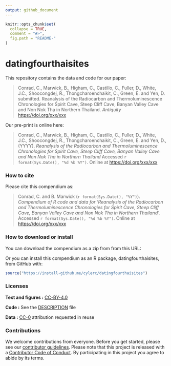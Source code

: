 ```yaml
---
output: github_document
---
```


<!-- README.md is generated from README.Rmd. Please edit that file -->

```r
knitr::opts_chunk$set(
  collapse = TRUE,
  comment = "#>",
  fig.path = "README-"
)
```

# datingfourthaisites

<!-- [![Circle-CI Build Status](https://circleci.com/gh/benmarwick/datingfourthaisites.svg?style=shield&circle-token=:circle-token)](https://circleci.com/gh/benmarwick/datingfourthaisites) -->

This repository contains the data and code for our paper:

> Conrad, C., Marwick, B., Higham, C., Castillo, C., Fuller, D., White, J.C., Shoocongdej, R., Thongcharoenchaikit, C., Green, E. and Yen, D.  submitted. Reanalysis of the Radiocarbon and Thermoluminescence Chronologies for Spirit Cave, Steep Cliff Cave, Banyan Valley Cave and Non Nok Tha in Northern Thailand. _Antiquity_ <https://doi.org/xxx/xxx>

Our pre-print is online here:

> Conrad, C., Marwick, B., Higham, C., Castillo, C., Fuller, D., White, J.C., Shoocongdej, R., Thongcharoenchaikit, C., Green, E. and Yen, D., (YYYY). _Reanalysis of the Radiocarbon and Thermoluminescence Chronologies for Spirit Cave, Steep Cliff Cave, Banyan Valley Cave and Non Nok Tha in Northern Thailand_ Accessed `r format(Sys.Date(), "%d %b %Y")`. Online at <https://doi.org/xxx/xxx>

### How to cite

Please cite this compendium as:

> Conrad, C. and B. Marwick (`r format(Sys.Date(), "%Y")`). _Compendium of R code and data for 'Reanalysis of the Radiocarbon and Thermoluminescence Chronologies for Spirit Cave, Steep Cliff Cave, Banyan Valley Cave and Non Nok Tha in Northern Thailand'_. Accessed `r format(Sys.Date(), "%d %b %Y")`. Online at <https://doi.org/xxx/xxx>

### How to download or install

You can download the compendium as a zip from from this URL: </archive/master.zip>

Or you can install this compendium as an R package, datingfourthaisites, from GitHub with:

```r
source("https://install-github.me/cylerc/datingfourthaisites")
```


### Licenses

**Text and figures :**  [CC-BY-4.0](http://creativecommons.org/licenses/by/4.0/)

**Code :** See the [DESCRIPTION](DESCRIPTION) file

**Data :** [CC-0](http://creativecommons.org/publicdomain/zero/1.0/) attribution requested in reuse

### Contributions

We welcome contributions from everyone. Before you get started, please see our [contributor guidelines](CONTRIBUTING.md). Please note that this project is released with a [Contributor Code of Conduct](CONDUCT.md). By participating in this project you agree to abide by its terms.


